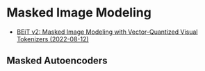 # Masked Image Modeling

- [BEiT v2: Masked Image Modeling with Vector-Quantized Visual Tokenizers (2022-08-12)](https://arxiv.org/abs/2208.06366)

## Masked Autoencoders